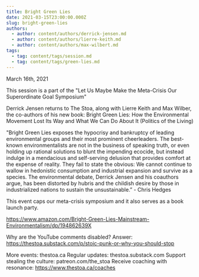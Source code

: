 ```yaml
---
title: Bright Green Lies
date: 2021-03-15T23:00:00.000Z
slug: bright-green-lies
authors:
  - author: content/authors/derrick-jensen.md
  - author: content/authors/lierre-keith.md
  - author: content/authors/max-wilbert.md
tags:
  - tag: content/tags/session.md
  - tag: content/tags/green-lies.md
---
```


March 16th, 2021

This session is a part of the "Let Us Maybe Make the Meta-Crisis Our Superordinate Goal Symposium"

Derrick Jensen returns to The Stoa, along with Lierre Keith and Max Wilber, the co-authors of his new book: Bright Green Lies: How the Environmental Movement Lost Its Way and What We Can Do About It (Politics of the Living)

"Bright Green Lies exposes the hypocrisy and bankruptcy of leading environmental groups and their most prominent cheerleaders. The best-known environmentalists are not in the business of speaking truth, or even holding up rational solutions to blunt the impending ecocide, but instead indulge in a mendacious and self-serving delusion that provides comfort at the expense of reality. They fail to state the obvious: We cannot continue to wallow in hedonistic consumption and industrial expansion and survive as a species. The environmental debate, Derrick Jensen and his coauthors argue, has been distorted by hubris and the childish desire by those in industrialized nations to sustain the unsustainable.” - Chris Hedges

This event caps our meta-crisis symposium and it also serves as a book launch party.

https://www.amazon.com/Bright-Green-Lies-Mainstream-Environmentalism/dp/194862639X

Why are the YouTube comments disabled? Answer: https://thestoa.substack.com/p/stoic-punk-or-why-you-should-stop

More events: thestoa.ca
Regular updates: thestoa.substack.com
Support stealing the culture: patreon.com/the_stoa
Receive coaching with resonance: https://www.thestoa.ca/coaches
